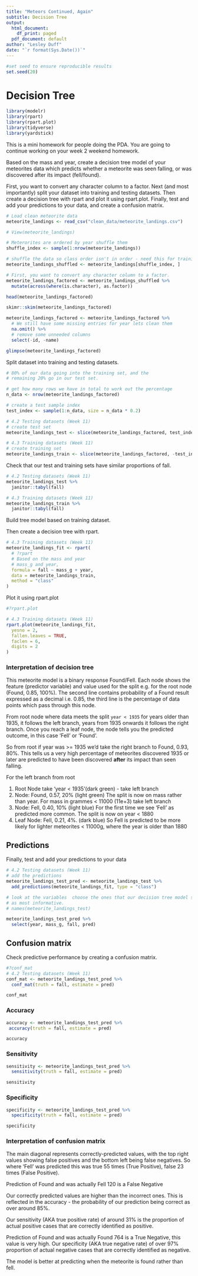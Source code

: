```yaml
---
title: "Meteors Continued, Again"
subtitle: Decision Tree
output:
  html_document:
    df_print: paged
  pdf_document: default
author: "Lesley Duff"
date: "`r format(Sys.Date())`"
---
```

```r
#set seed to ensure reproducible results
set.seed(20)
```

# Decision Tree
```r
library(modelr)
library(rpart)
library(rpart.plot)
library(tidyverse)
library(yardstick)
```

This is a mini homework for people doing the PDA. You are going to continue 
working on your week 2 weekend homework.

Based on the mass and year, create a decision tree model of your meteorites 
data which predicts whether a meteorite was seen falling, or was discovered 
after its impact (fell/found).

First, you want to convert any character column to a factor. Next (and most 
importantly) split your dataset into training and testing datasets. Then 
create a decision tree with rpart and plot it using rpart.plot. Finally, test 
and add your predictions to your data, and create a confusion matrix.

```r
# Load clean meteorite data
meteorite_landings <- read_csv("clean_data/meteorite_landings.csv")
```

```r
# View(meteorite_landings)

# Meterorites are ordered by year shuffle them
shuffle_index <- sample(1:nrow(meteorite_landings))

# shuffle the data so class order isn't in order - need this for training/testing split later on
meteorite_landings_shuffled <- meteorite_landings[shuffle_index, ]

# First, you want to convert any character column to a factor.
meteorite_landings_factored <- meteorite_landings_shuffled %>%
  mutate(across(where(is.character), as.factor))

head(meteorite_landings_factored)

skimr::skim(meteorite_landings_factored)

meteorite_landings_factored <- meteorite_landings_factored %>%
  # We still have some missing entries for year lets clean them
  na.omit() %>%
  # remove some unneeded columns
  select(-id, -name)

glimpse(meteorite_landings_factored)
```
Split dataset into training and testing datasets.

```r
# 80% of our data going into the training set, and the
# remaining 20% go in our test set.

# get how many rows we have in total to work out the percentage
n_data <- nrow(meteorite_landings_factored)

# create a test sample index
test_index <- sample(1:n_data, size = n_data * 0.2)

# 4.2 Testing datasets (Week 11)
# create test set
meteorite_landings_test <- slice(meteorite_landings_factored, test_index)

# 4.3 Training datasets (Week 11)
# create training set
meteorite_landings_train <- slice(meteorite_landings_factored, -test_index)
```

Check that our test and training sets have similar proportions of 
fall. 

```r
# 4.2 Testing datasets (Week 11)
meteorite_landings_test %>%
  janitor::tabyl(fall)
```

```r
# 4.3 Training datasets (Week 11)
meteorite_landings_train %>%
  janitor::tabyl(fall)
```

Build tree model based on training dataset.

Then create a decision tree with rpart.

```r
# 4.3 Training datasets (Week 11)
meteorite_landings_fit <- rpart(
  # ?rpart
  # Based on the mass and year
  # mass_g and year,
  formula = fall ~ mass_g + year,
  data = meteorite_landings_train,
  method = "class"
)
```

Plot it using rpart.plot

```r
#?rpart.plot

# 4.3 Training datasets (Week 11)
rpart.plot(meteorite_landings_fit,
  yesno = 2,
  fallen.leaves = TRUE,
  faclen = 6,
  digits = 2
)
```

### Interpretation of decision tree

This meteorite model is a binary response Found/Fell. Each node shows the 
feature (predictor variable) and value used for the split e.g. for the root node (Found, 0.85, 100%). The second line contains probability of a Found 
result expressed as a decimal i.e. 0.85, the third line is the percentage of data points which pass through this node.

From root node where data meets the split `year < 1935` for 
years older than 1935, it follows the left branch, years from 1935 onwards it follows the right branch. Once you reach a leaf node,  the node tells you the predicted outcome, in this case 'Fell' or 'Found'.

So from root if year was >= 1935 we'd take the right branch to
Found, 0.93, 80%. This tells us a very high percentage of meteorites discovered 1935 or later are predicted to have been discovered **after** its impact than seen falling.

For the left branch from root

1. Root Node take 'year < 1935'(dark green) - take left branch
2. Node: Found, 0.57, 20% (light green)
The split is now on mass rather than year.
For mass in grammes < 11000 (11e+3) take left branch
3. Node: Fell, 0.40, 10% (light blue)
For the first time we see 'Fell' as predicted more common. The split is now on
year < 1880
4. Leaf Node: Fell, 0.21, 4%. (dark blue)
So Fell is predicted to be more likely for lighter meteorites < 11000g, where the year is older than 1880 

## Predictions

Finally, test and add your predictions to your data

```r
# 4.2 Testing datasets (Week 11)
# add the predictions
meteorite_landings_test_pred <- meteorite_landings_test %>%
  add_predictions(meteorite_landings_fit, type = "class")

# look at the variables  choose the ones that our decision tree model showed
# as most informative.
# names(meteorite_landings_test)

meteorite_landings_test_pred %>%
  select(year, mass_g, fall, pred)
```

## Confusion matrix

Check predictive performance by creating a confusion matrix.

```r
#?conf_mat
# 4.2 Testing datasets (Week 11)
conf_mat <- meteorite_landings_test_pred %>%
  conf_mat(truth = fall, estimate = pred)

conf_mat
```

### Accuracy

```r
accuracy <- meteorite_landings_test_pred %>%
 accuracy(truth = fall, estimate = pred)

accuracy 
```
### Sensitivity

```r
sensitivity <- meteorite_landings_test_pred %>%
  sensitivity(truth = fall, estimate = pred)

sensitivity
```
### Specificity

```r
specificity <- meteorite_landings_test_pred %>%
  specificity(truth = fall, estimate = pred)

specificity
```
### Interpretation of confusion matrix

The main diagonal represents correctly-predicted values, with the top right 
values showing false positives and the bottom left being false negatives.
So where 'Fell' was predicted this was true 55 times (True Positive), false 23 
times (False Positive).

Prediction of Found and was actually Fell 120 is a False Negative

Our correctly predicted values are higher than the incorrect ones. This is
reflected in the accuracy - the probability of our prediction being correct as 
over around 85%.

Our sensitivity (AKA true positive rate) of around 31% is the proportion of 
actual positive cases that are correctly identified as positive.

Prediction of Found and was actually Found 764 is a True Negative, this value 
is very high.
Our specificity (AKA true negative rate) of over 97% proportion of actual 
negative cases that are correctly identified as negative.

The model is better at predicting when the meteorite is found rather than fell.






